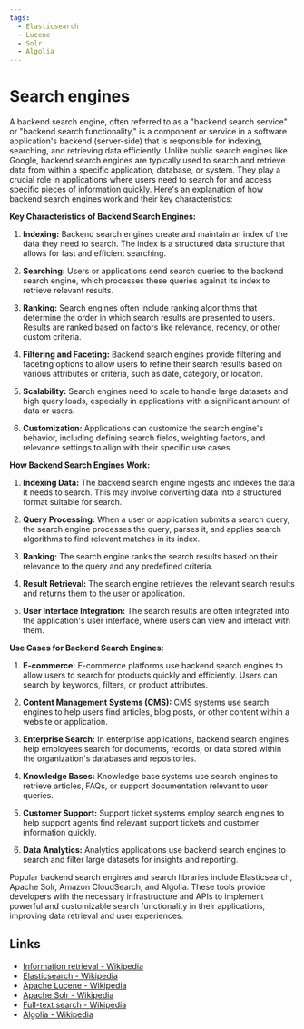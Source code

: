 ```yaml
---
tags:
  - Elasticsearch
  - Lucene
  - Solr
  - Algolia
---
```


# Search engines

A backend search engine, often referred to as a "backend search service" or "backend search functionality," is a component or service in a software application's backend (server-side) that is responsible for indexing, searching, and retrieving data efficiently. Unlike public search engines like Google, backend search engines are typically used to search and retrieve data from within a specific application, database, or system. They play a crucial role in applications where users need to search for and access specific pieces of information quickly. Here's an explanation of how backend search engines work and their key characteristics:

**Key Characteristics of Backend Search Engines:**

1. **Indexing:** Backend search engines create and maintain an index of the data they need to search. The index is a structured data structure that allows for fast and efficient searching.

2. **Searching:** Users or applications send search queries to the backend search engine, which processes these queries against its index to retrieve relevant results.

3. **Ranking:** Search engines often include ranking algorithms that determine the order in which search results are presented to users. Results are ranked based on factors like relevance, recency, or other custom criteria.

4. **Filtering and Faceting:** Backend search engines provide filtering and faceting options to allow users to refine their search results based on various attributes or criteria, such as date, category, or location.

5. **Scalability:** Search engines need to scale to handle large datasets and high query loads, especially in applications with a significant amount of data or users.

6. **Customization:** Applications can customize the search engine's behavior, including defining search fields, weighting factors, and relevance settings to align with their specific use cases.

**How Backend Search Engines Work:**

1. **Indexing Data:** The backend search engine ingests and indexes the data it needs to search. This may involve converting data into a structured format suitable for search.

2. **Query Processing:** When a user or application submits a search query, the search engine processes the query, parses it, and applies search algorithms to find relevant matches in its index.

3. **Ranking:** The search engine ranks the search results based on their relevance to the query and any predefined criteria.

4. **Result Retrieval:** The search engine retrieves the relevant search results and returns them to the user or application.

5. **User Interface Integration:** The search results are often integrated into the application's user interface, where users can view and interact with them.

**Use Cases for Backend Search Engines:**

1. **E-commerce:** E-commerce platforms use backend search engines to allow users to search for products quickly and efficiently. Users can search by keywords, filters, or product attributes.

2. **Content Management Systems (CMS):** CMS systems use search engines to help users find articles, blog posts, or other content within a website or application.

3. **Enterprise Search:** In enterprise applications, backend search engines help employees search for documents, records, or data stored within the organization's databases and repositories.

4. **Knowledge Bases:** Knowledge base systems use search engines to retrieve articles, FAQs, or support documentation relevant to user queries.

5. **Customer Support:** Support ticket systems employ search engines to help support agents find relevant support tickets and customer information quickly.

6. **Data Analytics:** Analytics applications use backend search engines to search and filter large datasets for insights and reporting.

Popular backend search engines and search libraries include Elasticsearch, Apache Solr, Amazon CloudSearch, and Algolia. These tools provide developers with the necessary infrastructure and APIs to implement powerful and customizable search functionality in their applications, improving data retrieval and user experiences.

## Links

- [Information retrieval - Wikipedia](https://en.wikipedia.org/wiki/Information_retrieval)
- [Elasticsearch - Wikipedia](https://en.wikipedia.org/wiki/Elasticsearch)
- [Apache Lucene - Wikipedia](https://en.wikipedia.org/wiki/Apache_Lucene)
- [Apache Solr - Wikipedia](https://en.wikipedia.org/wiki/Apache_Solr)
- [Full-text search - Wikipedia](https://en.wikipedia.org/wiki/Full-text_search)
- [Algolia - Wikipedia](https://en.wikipedia.org/wiki/Algolia)
